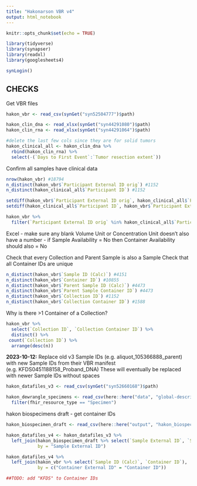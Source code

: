 ```yaml
---
title: "Hakonarson VBR v4"
output: html_notebook
---
```


```r
knitr::opts_chunk$set(echo = TRUE)

library(tidyverse)
library(synapser)
library(readxl)
library(googlesheets4)

synLogin()
```


## CHECKS

Get VBR files

```r
hakon_vbr <- read_csv(synGet("syn52504777")$path)

hakon_clin_dna <- read_xlsx(synGet("syn44291080")$path)
hakon_clin_rna <- read_xlsx(synGet("syn44291064")$path)

#delete the last few cols since they are for solid tumors
hakon_clinical_all <- hakon_clin_dna %>% 
  rbind(hakon_clin_rna) %>% 
  select(-(`Days to First Event`:`Tumor resection extent`))

```


Confirm all samples have clinical data
```r
nrow(hakon_vbr) #18794
n_distinct(hakon_vbr$`Participant External ID orig`) #1152
n_distinct(hakon_clinical_all$`Participant ID`) #1152

setdiff(hakon_vbr$`Participant External ID orig`, hakon_clinical_all$`Participant ID`)
setdiff(hakon_clinical_all$`Participant ID`, hakon_vbr$`Participant External ID orig`)

hakon_vbr %>% 
  filter(`Participant External ID orig` %in% hakon_clinical_all$`Participant ID`)
```

Excel
- make sure any blank Volume Unit or Concentration Unit doesn't also have a number
- if Sample Availability = No then Container Availability should also = No

Check that every Collection and Parent Sample is also a Sample
Check that all Container IDs are unique
```r
n_distinct(hakon_vbr$`Sample ID (Calc)`) #4151
n_distinct(hakon_vbr$`Container ID`) #10855
n_distinct(hakon_vbr$`Parent Sample ID (Calc)`) #4473
n_distinct(hakon_vbr$`Parent Sample Container ID`) #4473
n_distinct(hakon_vbr$`Collection ID`) #1152
n_distinct(hakon_vbr$`Collection Container ID`) #1588
```

Why is there >1 Container of a Collection?
```r
hakon_vbr %>% 
  select(`Collection ID`, `Collection Container ID`) %>%
  distinct() %>% 
 count(`Collection ID`) %>% 
  arrange(desc(n))
```

**2023-10-12:** Replace old v3 Sample IDs (e.g. aliquot_105366888_parent) 
with new Sample IDs from their VBR manifest (e.g. KFDS0451188158_Proband_DNA)
These will eventually be replaced with newer Sample IDs without spaces

```r
hakon_datafiles_v3 <- read_csv(synGet("syn52660168")$path)

hakon_dewrangle_specimens <- read_csv(here::here("data", "global-descriptors-new-x01-hakon_2023-10-12.csv")) %>% 
  filter(fhir_resource_type == "Specimen")
```

hakon biospecimens draft - get container IDs
```r
hakon_biospecimen_draft <- read_csv(here::here("output", "hakon_biospecimen_DRAFT.csv"))
```

```r
hakon_datafiles_v4 <- hakon_datafiles_v3 %>% 
  left_join(hakon_biospecimen_draft %>% select(`Sample External ID`, `Sample Global ID`, `Container External ID`, `Container Global ID`),
            by = "Sample External ID")

hakon_datafiles_v4 %>%
  left_join(hakon_vbr %>% select(`Sample ID (Calc)`, `Container ID`),
            by = c("Container External ID" = "Container ID"))

##TODO: add "KFDS" to Container IDs
```











